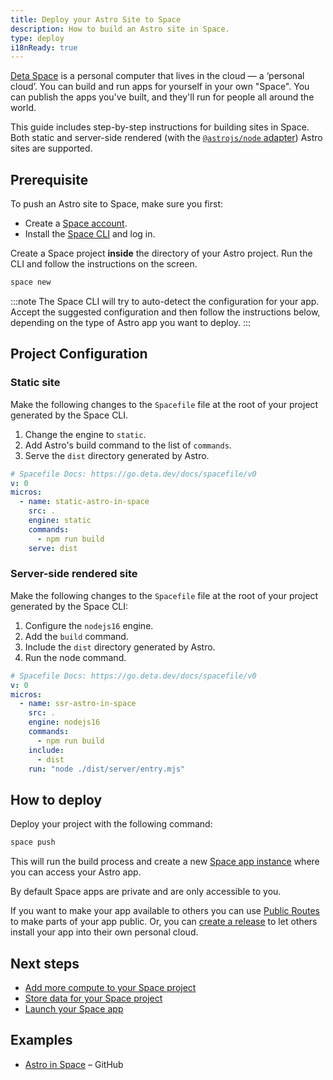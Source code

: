 ```yaml
---
title: Deploy your Astro Site to Space
description: How to build an Astro site in Space.
type: deploy
i18nReady: true
---
```


[Deta Space](https://deta.space/developers) is a personal computer that lives in the cloud — a ‘personal cloud’. You can build and run apps for yourself in your own "Space". You can publish the apps you've built, and they'll run for people all around the world.

This guide includes step-by-step instructions for building sites in Space. Both static and server-side rendered (with the [`@astrojs/node` adapter](/en/guides/integrations-guide/node/)) Astro sites are supported.

## Prerequisite

To push an Astro site to Space, make sure you first:

- Create a [Space account](https://deta.space).
- Install the [Space CLI](https://deta.space/docs/en/build/reference/cli) and log in.

Create a Space project **inside** the directory of your Astro project. Run the CLI and follow the instructions on the screen.    

```bash
space new
```

:::note
The Space CLI will try to auto-detect the configuration for your app. Accept the suggested configuration and then follow the instructions below, depending on the type of Astro app you want to deploy.
:::


## Project Configuration

### Static site

Make the following changes to the `Spacefile` file at the root of your project generated by the Space CLI. 
	
1. Change the engine to `static`.
2. Add Astro's build command to the list of `commands`.
3. Serve the `dist` directory generated by Astro. 

```yaml title="Spacefile" {6,8,9}
# Spacefile Docs: https://go.deta.dev/docs/spacefile/v0
v: 0
micros:
  - name: static-astro-in-space
    src: .
    engine: static
    commands:
      - npm run build
    serve: dist
```

### Server-side rendered site


Make the following changes to the `Spacefile` file at the root of your project generated by the Space CLI:

1. Configure the `nodejs16` engine.
2. Add the `build` command.
3. Include the `dist` directory generated by Astro. 
4. Run the node command.

```yaml title="Spacefile" {6,8,10,11}
# Spacefile Docs: https://go.deta.dev/docs/spacefile/v0
v: 0
micros:
  - name: ssr-astro-in-space
    src: .
    engine: nodejs16
    commands:
      - npm run build
    include:
      - dist
    run: "node ./dist/server/entry.mjs"
```

## How to deploy

Deploy your project with the following command:

```bash
space push
```

This will run the build process and create a new [Space app instance](https://deta.space/docs/en/build/fundamentals/development/builder-instance#for-testing) where you can access your Astro app.

By default Space apps are private and are only accessible to you. 

If you want to make your app available to others you can use [Public Routes](https://deta.space/docs/en/reference/spacefile#public_routes) to make parts of your app public. Or, you can [create a release](https://deta.space/docs/en/publish/releasing#releases) to let others install your app into their own personal cloud.

## Next steps

- [Add more compute to your Space project](https://deta.space/docs/en/build/fundamentals/the-space-runtime/micros#adding-a-micro)
- [Store data for your Space project](https://deta.space/docs/en/build/fundamentals/data-storage#content)
- [Launch your Space app](https://deta.space/docs/en/publish/releasing#releases)

## Examples

- [Astro in Space](https://github.com/BogDAAAMN/astro-in-space) – GitHub
